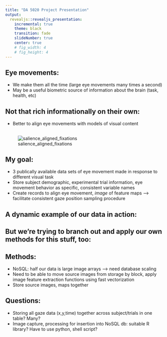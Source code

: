 ```yaml
---
title: "DA 5020 Project Presentation"
output:
  revealjs::revealjs_presentation:
    incremental: true
    theme: black
    transition: fade
    slideNumber: true
    center: true
    # fig_width: 4
    # fig_height: 4
---	
```


## Eye movements: 
- We make them all the time (large eye movements many times a second)
- May be a useful biometric source of information about the brain (task, health, etc)

## Not that rich informationally on their own:
- Better to align eye movements with models of visual content 

##
![salience_aligned_fixations](salience_aligned_fixations.png)

## My goal:
- 3 publically available data sets of eye movement made in response to different visual task
- Store subject demographic, experimental trial information, eye movement behavior as specific, consistent variable names
- Create records to align eye movement, _image_ of feature maps --> facilitate consistent gaze position sampling procedure

## A dynamic example of our data in action:

## {data-background-video="eye_demo.mp4"}

##  {data-background-video="saliency_movie_export.m4v"}
<!-- .slide: class="center" -->

## But we're trying to branch out and apply our own methods for this stuff, too:

## {data-background-video="davis_object_demo.m4v"}
<!-- .slide: class="center" -->


## Methods:
- NoSQL: half our data is large image arrays --> need database scaling
- Need to be able to move source images from storage by block, apply image feature extraction functions using fast vectorization
- Store source images, maps together

## Questions:
- Storing all gaze data (x,y,time) together across subject/trials in one table? Many?
- Image capture, processing for insertion into NoSQL db: suitable R library? Have to use python, shell script?